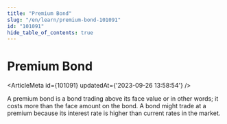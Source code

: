 ```yaml
---
title: "Premium Bond"
slug: "/en/learn/premium-bond-101091"
id: "101091"
hide_table_of_contents: true
---
```



# Premium Bond

<ArticleMeta id={101091} updatedAt={'2023-09-26 13:58:54'} />
<div className='border-solid border-b border-t-0 my-4 border-[var(--ifm-color-gray-300)]' />

A premium bond is a bond trading above its face value or in other words; it costs more than the face amount on the bond. A bond might trade at a premium because its interest rate is higher than current rates in the market.
